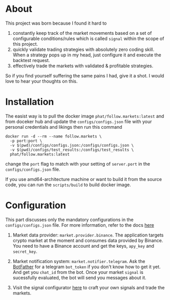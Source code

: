 # About

This project was born because I found it hard to
1. constantly keep track of the market movements based on a set of configurable conditions/rules which is called `signal` within the scope of this project.
2. quickly validate trading strategies with absolutely zero coding skill. When a strategy pops up in my head, just configure it and execute the backtest request.
3. effectively trade the markets with validated & profitable strategies. 

So if you find yourself suffering the same pains I had, give it a shot. I would love to hear your thoughts on this.

# Installation

The easist way is to pull the docker image `phat/follow.markets:latest` and from doceker hub and update the `configs/configs.json`  file with your personal credentials and likings then run this command 

```
docker run -d --rm --name follow.markets \
  -p port:port \
  -v $(pwd)/configs/configs.json:/configs/configs.json \
  -v $(pwd)/configs/test_results:/configs/test_results \
  phat/follow.markets:latest
```

change the `port` flag to match with your setting of `server.port` in the `configs/configs.json` file.

If you use amd64-architecture machine or want to build it from the source code, you can run the `scripts/build` to build docker image.

# Configuration

This part discusses only the mandatory configurations in the `configs/configs.json` file. For more information, refer to the docs [here](https://docs.follow.markets)

1. Market data provider: `market.provider.binance`. The application targets crypto market at the moment and consumes data provided by Binance. You need to have a Binance account and get the keys, `apy_key` and `secret_key`. 

2. Market notification system: `market.notifier.telegram`. Ask the [BotFather](https://core.telegram.org/bots) for a telegram `bot_token` if you don't know how to get it yet. And get you `chat_id` from the bot. Once your market `signal` is sucessfully evaluated, the bot will send you messages about it.

3. Visit the signal configurator [here](https://follow.markets) to craft your own signals and trade the markets.
